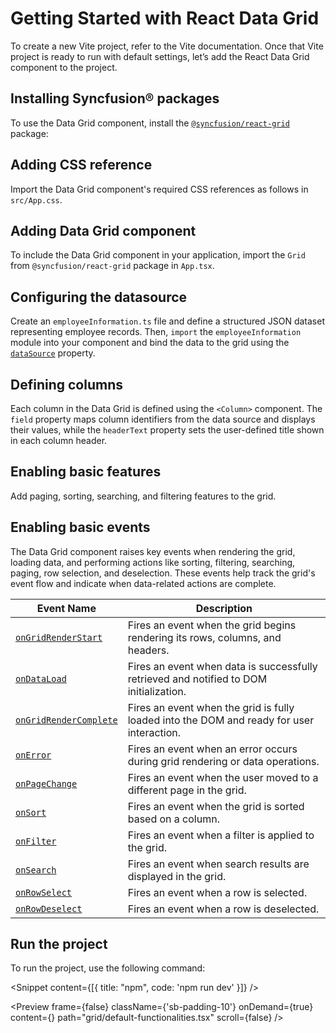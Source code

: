 
<Meta
  title="React Data Grid component - Getting Started | Syncfusion"
  description="Build a fast React table with Syncfusion React Data Grid featuring sorting, filtering, pagination, and row selection for efficient data display."
/>


# Getting Started with React Data Grid

To create a new Vite project, refer to the <Link to="/getting-started/vite#set-up-the-vite-project">Vite</Link> documentation. Once that Vite project is ready to run with default settings, let’s add the React Data Grid component to the project.

## Installing Syncfusion® packages

To use the Data Grid component, install the [`@syncfusion/react-grid`](https://www.npmjs.com/package/@syncfusion/react-grid) package:  

<Snippet content={gridNpm}/>

## Adding CSS reference

Import the Data Grid component's required CSS references as follows in `src/App.css`.

<Snippet content={gridStyles}/>

## Adding Data Grid component

To include the Data Grid component in your application, import the `Grid` from `@syncfusion/react-grid` package in `App.tsx`.

<Snippet content={gridImport}/>

## Configuring the datasource

Create an `employeeInformation.ts` file and define a structured JSON dataset representing employee records. Then, `import` the `employeeInformation` module into your component and bind the data to the grid using the [`dataSource`](https://react-api.syncfusion.com/data-grid/overview#datasource) property.

<Snippet content={gridDataSource}/>

## Defining columns

Each column in the Data Grid is defined using the `<Column>` component. The `field` property maps column identifiers from the data source and displays their values, while the `headerText` property sets the user-defined title shown in each column header.

<Snippet content={gridDefineColumns}/>

## Enabling basic features

Add paging, sorting, searching, and filtering features to the grid.

<Snippet content={gridFeatures}/>
 
## Enabling basic events

The Data Grid component raises key events when rendering the grid, loading data, and performing actions like sorting, filtering, searching, paging, row selection, and deselection. These events help track the grid's event flow and indicate when data-related actions are complete.

| Event Name           | Description                                               |
|--------------------------|-----------------------------------------------------------|
| [`onGridRenderStart`](https://react-api.syncfusion.com/data-grid/overview#ongridrenderstart)           | Fires an event when the grid begins rendering its rows, columns, and headers.   |
| [`onDataLoad`](https://react-api.syncfusion.com/data-grid/overview#ondataload)           | Fires an event when data is successfully retrieved and notified to DOM initialization. |
| [`onGridRenderComplete`](https://react-api.syncfusion.com/data-grid/overview#ongridrendercomplete)              | Fires an event when the grid is fully loaded into the DOM and ready for user interaction.|
| [`onError`](https://react-api.syncfusion.com/data-grid/overview#onerror)            | Fires an event when an error occurs during grid rendering or data operations. |
| [`onPageChange`](https://react-api.syncfusion.com/data-grid/overview#onpagechange)   | Fires an event when the user moved to a different page in the grid.   |
| [`onSort`](https://react-api.syncfusion.com/data-grid/overview#onsort)         |Fires an event when the grid is sorted based on a column.                        |
| [`onFilter`](https://react-api.syncfusion.com/data-grid/overview#onfilter)       | Fires an event when a filter is applied to the grid.                      |
| [`onSearch`](https://react-api.syncfusion.com/data-grid/overview#onsearch)       | Fires an event when search results are displayed in the grid.                         |
| [`onRowSelect`](https://react-api.syncfusion.com/data-grid/overview#onrowselect)          | Fires an event when a row is selected.                        |
| [`onRowDeselect`](https://react-api.syncfusion.com/data-grid/overview#onrowdeselect)        | Fires an event when a row is deselected.                      |

## Run the project

To run the project, use the following command:

<Snippet content={[{ title: "npm", code: 'npm run dev' }]} />

<Preview  frame={false}
  className={'sb-padding-10'}
  onDemand={true}
  content={<Functionalities />}
  path="grid/default-functionalities.tsx"
  scroll={false}
/>

